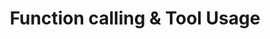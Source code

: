 ---
title: "Function calling & Tool Usage"
description: "Description of your new file."
icon: "function"
---